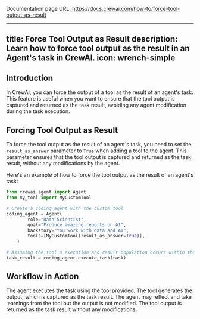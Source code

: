 Documentation page URL: https://docs.crewai.com/how-to/force-tool-output-as-result

---
title: Force Tool Output as Result
description: Learn how to force tool output as the result in an Agent's task in CrewAI.
icon: wrench-simple
---

## Introduction

In CrewAI, you can force the output of a tool as the result of an agent's task. 
This feature is useful when you want to ensure that the tool output is captured and returned as the task result, avoiding any agent modification during the task execution.

## Forcing Tool Output as Result

To force the tool output as the result of an agent's task, you need to set the `result_as_answer` parameter to `True` when adding a tool to the agent. 
This parameter ensures that the tool output is captured and returned as the task result, without any modifications by the agent.

Here's an example of how to force the tool output as the result of an agent's task:

```python Code
from crewai.agent import Agent
from my_tool import MyCustomTool

# Create a coding agent with the custom tool
coding_agent = Agent(
        role="Data Scientist",
        goal="Produce amazing reports on AI",
        backstory="You work with data and AI",
        tools=[MyCustomTool(result_as_answer=True)],
    )

# Assuming the tool's execution and result population occurs within the system
task_result = coding_agent.execute_task(task)
```

## Workflow in Action

<Steps>
   <Step title="Task Execution">
      The agent executes the task using the tool provided.
   </Step>
   <Step title="Tool Output">
      The tool generates the output, which is captured as the task result.
   </Step>
   <Step title="Agent Interaction">
      The agent may reflect and take learnings from the tool but the output is not modified.
   </Step>
   <Step title="Result Return">
      The tool output is returned as the task result without any modifications.
   </Step>
</Steps>